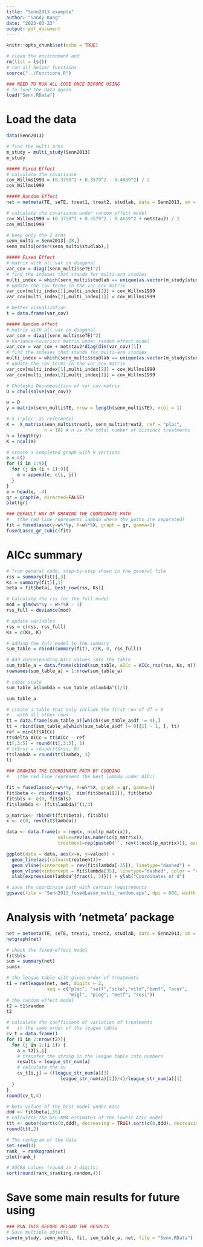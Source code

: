 ```yaml
---
title: "Senn2013 example"
author: "Sandy Kong"
date: "2023-03-23"
output: pdf_document
---
```


```r
knitr::opts_chunk$set(echo = TRUE)
```

```r
# clean the environment and 
rm(list = ls())
# run all helper functions
source("../Functions.R")
```

```r
### NEED TO RUN ALL CODE ONCE BEFORE USING
# To load the data again
load("Senn.RData")
```


# Load the data

```r
data(Senn2013)
```

```r
# find the multi arms
m_study = multi_study(Senn2013)
m_study
```

```r
##### Fixed Effect
# calculate the covariance
cov_Willms1999 = (0.3758^2 + 0.3579^2 - 0.4669^2) / 2
cov_Willms1999
```
```r
##### Random Effect
net = netmeta(TE, seTE, treat1, treat2, studlab, data = Senn2013, sm = "MD", reference = "plac")

# calculate the covariance under random effect model
cov_Willms1999 = (0.3758^2 + 0.3579^2 - 0.4669^2 + net$tau2) / 2
cov_Willms1999
```

```r
# keep only the 2 arms
senn_multi = Senn2013[-28,]
senn_multi[order(senn_multi$studlab),]
```


```r
##### Fixed Effect
# matrix with all var on diagonal
var_cov = diag((senn_multi$seTE)^2)
# find the indexes that stands for multi-arm studies 
multi_index = which(senn_multi$studlab == unique(as.vector(m_study$studlab)))
# update the cov terms in the var_cov matrix 
var_cov[multi_index[1],multi_index[2]] = cov_Willms1999
var_cov[multi_index[2],multi_index[1]] = cov_Willms1999

# better visualization
t = data.frame(var_cov)
```

```r
##### Random effect
# matrix with all var on diagonal
var_cov = diag((senn_multi$seTE)^2)
# Variance-covariant matrix under random effect model
var_cov = var_cov + net$tau2*diag(dim(var_cov)[1]) 
# find the indexes that stands for multi-arm studies 
multi_index = which(senn_multi$studlab == unique(as.vector(m_study$studlab)))
# update the cov terms in the var_cov matrix 
var_cov[multi_index[1],multi_index[2]] = cov_Willms1999
var_cov[multi_index[2],multi_index[1]] = cov_Willms1999
```


```r
# Choleski Decomposition of var_cov matrix
D = chol(solve(var_cov))

w = D
y = matrix(senn_multi$TE, nrow = length(senn_multi$TE), ncol = 1)

# X ('plac' as reference)
X =  X_matrix(senn_multi$treat1, senn_multi$treat2, ref = "plac", 
              n = 10) # n is the total number of distinct treatments
n = length(y)
K = ncol(X)
```

```r
# create a completed graph with 9 vertices
e = c()
for (i in 1:9){
  for (j in (i + 1):9){
    e = append(e, c(i, j))
  }
}
e = head(e, -4)
gr = graph(e, directed=FALSE)
plot(gr)
```

```r
### DEFAULT WAY OF DRAWING THE COORDINATE PATH
#   (the red line represents lambda where the paths are separated)
fit = fusedlasso(y=w%*%y, X=w%*%X, graph = gr, gamma=1)
fusedLasso_gr_cubic(fit)
```



# AICc summary 
```r
# from general code, step-by-step shown in the general file 
rss = summary(fit)[,3]
Ks = summary(fit)[,1]
beta = fit$beta[, best_row(rss, Ks)]

# Calculate the rss for the full model 
mod = glm(w%*%y ~ w%*%X - 1)
rss_full = deviance(mod)

# update variables 
rss = c(rss, rss_full)
Ks = c(Ks, K)

# adding the full model to the summary
sum_table = rbind(summary(fit), c(K, 0, rss_full))

# Add corresponding AICc values into the table 
sum_table_a = data.frame(cbind(sum_table, AICc = AICc_rss(rss, Ks, n)))
rownames(sum_table_a) = 1:nrow(sum_table_a)

# cubic scale
sum_table_a$lambda = sum_table_a$lambda^(1/3)

sum_table_a
```

```r
# create a table that only include the first row of df = 0 
#   with all other rows 
tt = data.frame(sum_table_a)[which(sum_table_a$df != 0),]
tt = rbind(sum_table_a[which(sum_table_a$df != 0)[1] - 1, ], tt)
ref = min(tt$AICc)
tt$delta_AICc = tt$AICc - ref
tt[,3:5] = round(tt[,3:5], 1)
# tt$rss = round(tt$rss, 0)
tt$lambda = round(tt$lambda, 3)
tt
```

```r
### DRAWING THE COORDINATE PATH BY COODING
#   (the red line represent the best lambda under AICc)

fit = fusedlasso(y=w%*%y, X=w%*%X, graph = gr, gamma=1)
fit$beta <- rbind(rep(0,  dim(fit$beta)[2]), fit$beta)
fit$bls <- c(0, fit$bls)
fit$lambda <- (fit$lambda)^(1/3)

p_matrix<- rbind(t(fit$beta), fit$bls)
x <- c(0, rev(fit$lambda))

data <- data.frame(x = rep(x, ncol(p_matrix)), 
                   value=rev(as.numeric(p_matrix)), 
                   treatment=rep(paste0('', rev(1:ncol(p_matrix))), each=length(x)))

ggplot(data = data, aes(x=x, y=value)) + 
  geom_line(aes(colour=treatment))+                            
  geom_vline(xintercept = rev(fit$lambda[-35]), linetype="dashed") +
  geom_vline(xintercept = fit$lambda[35], linetype="dashed", color = "red") +
  xlab(expression(lambda^{frac(1, 3)})) + ylab("Coordinates of d")
```

```r
# save the coordinate path with certain requirements 
ggsave(file = "Senn2013_fusedLasso_multi_random.eps", dpi = 800, width = 10, height = 4.5, limitsize = FALSE) 
```


# Analysis with 'netmeta' package

```r
net = netmeta(TE, seTE, treat1, treat2, studlab, data = Senn2013, sm = "MD", reference = "plac")
netgraph(net)
```

```r
# check the fixed-effect model
fit$bls
sum = summary(net)
sum$x
```



```r
# the league table with given order of treatments 
t1 = netleague(net, net, digits = 2, 
               seq = c("plac", "sulf","sita","vild","benf", "acar", 
                       "migl", "piog", "metf", "rosi")) 
# the random effect model
t2 = t1$random
t2
```

```r
# calculate the coefficient of variation of treatments 
#   in the same order of the league table
cv_t = data.frame()
for (i in 2:nrow(t2)){
  for (j in 1:(i-1)) {
    a = t2[i,j]
    # transfer the string in the league table into numbers 
    results = league_str_num(a)
    # calculate the cv
    cv_t[i,j] = ((league_str_num(a)[3] - 
                    league_str_num(a)[2])/4)/league_str_num(a)[1]
  }
}
round(cv_t,4)
```


```r
# beta values of the best model under AICc
ddd <- fit$beta[,35]
# calculate the GFL-NMA estimates of the lowest AICc model
ttt <- outer(sort(c(0,ddd), decreasing = TRUE),sort(c(0,ddd), decreasing = TRUE),"-")
round(ttt,2)
```



```r
# The rankgram of the data
set.seed(4)
rank_ = rankogram(net)
plot(rank_)
```
```r
# SUCRA values (round in 2 digits)
sort(round(rank_$ranking.random,4))
```



# Save some main results for future using 

```r
### RUN THIS BEFORE RELOAD THE RESULTS
# Save multiple objects
save(m_study, senn_multi, fit, sum_table_a, net, file = "Senn.RData")
```

